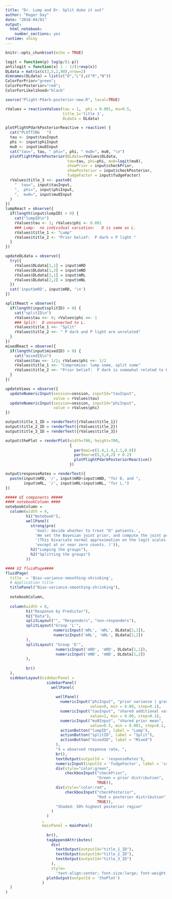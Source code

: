```yaml
---
title: "Dr. Lump and Dr. Split duke it out"
author: "Roger Day"
date: "2018-04/01"
output: 
  html_notebook: 
    number_sections: yes
runtime: shiny
---
```


```r
knitr::opts_chunk$set(echo = TRUE)
```


```r


logit = function(p) log(p/(1-p))
antilogit = function(x) 1 - 1/(1+exp(x))
DLdata = matrix(c(3,5,2,90),nrow=2)
dimnames(DLdata) = list(c("D","L"),c("R","N"))
ColorForPrior="green";     
ColorForPosterior="red";     
ColorForLikelihood="black"

source("Plight-Pdark-posterior-new.R", local=TRUE)

rValues = reactiveValues(tau = 1,  phi = 0.001, mu=0.5,
                         title_1='title 1',
                         DLdata = DLdata)

plotPlightPdarkPosteriorReactive = reactive( {
  cat("PLOTTING   ")
  tau <- input$tauInput
  phi <- input$phiInput
  mu0 <- input$mu0Input
  cat("tau=", tau, " phi=", phi, " mu0=", mu0, "\n")
  plotPlightPdarkPosterior(DLdata=rValues$DLdata,
                           tau=tau, phi=phi, mu0=logit(mu0), 
                           showPrior = input$checkPrior, 
                           showPosterior = input$checkPosterior,
                           fudgeFactor = input$fudgeFactor)
  rValues$title_3 <<- paste0(
    "  tau=", input$tauInput,  
    ",  phi=", input$phiInput,  
    ",  mu0=", input$mu0Input 
  )
})
lumpReact = observe({
  if(length(input$lumpID) > 0) {
    cat("lumpID\n")
    rValues$tau <- 1; rValues$phi <- 0.001   
    ### Lump:  no individual variation:   D is same as L.
    rValues$title_1 <- "Lump"
    rValues$title_2 <- "Prior belief:  P dark = P light "
  }
})  

updateDLdata = observe({
  try({
    rValues$DLdata[1,1] = input$mRD
    rValues$DLdata[1,2] = input$mND
    rValues$DLdata[2,1] = input$mRL
    rValues$DLdata[2,2] = input$mNL
  })
  cat('input$mRD', input$mRD, '\n')
})

splitReact = observe({
  if(length(input$splitID) > 0) {
    cat("splitID\n")
    rValues$tau <<- 0; rValues$phi <<- 1   
    ### Split:  D unconnected to L.
    rValues$title_1 <<- "Split"
    rValues$title_2 <<- " P dark and P light are unrelated"
  }
}) 
mixedReact = observe({
  if(length(input$mixedID) > 0) {
    cat("mixedID\n")
    rValues$tau <<- 1/2; rValues$phi <<- 1/2 
    rValues$title_1 <<- "Compromise: lump some, split some"
    rValues$title_2 <<- "Prior belief:  P dark is somewhat related to P light. "
  }
})

updateViews = observe({
  updateNumericInput(session=session, inputId="tauInput", 
                     value = rValues$tau)
  updateNumericInput(session=session, inputId="phiInput", 
                     value = rValues$phi)
})

output$title_1_ID = renderText({rValues$title_1})
output$title_2_ID = renderText({rValues$title_2})
output$title_3_ID = renderText({rValues$title_3})

output$thePlot = renderPlot(width=700, height=700,
                            {
                              par(mai=c(1.4,1.4,1.1,0.6))
                              par(mar=c(5,5,4,2) + 0.2)
                              plotPlightPdarkPosteriorReactive()
                            })

output$responseRates = renderText({
  paste(input$mRD, '/', input$mRD+input$mND, "for D, and ",
        input$mRL, '/', input$mRL+input$mNL, "for L.")
})
```

```r
##### UI components #####
#### notebookColumn ####  
notebookColumn =   
  column(width = 4, 
         h1("Notebook"),
         wellPanel(
           strong(pre(
             'Goal: decide whather to treat "D" patients.',
             'We set the Bayesian joint prior, and compute the joint posterior.',
             '(This bivariate normal approximation on the logit scales is pretty good,',
             'except at or near zero counts. )')),
           h2("Lumping the groups"),
           h2("Splitting the groups")
         ))
```
```r
#### UI fluidPage####
fluidPage(
  title  = 'Bias-variance-smoothing-shrinking', 
  # Application title
  titlePanel("Bias-variance-smoothing-shrinking"),
  
  notebookColumn,
  
  column(width = 8, 
         h1("Response by Predictor"),
         h2("Data"),
         splitLayout("", "Responders", "non-responders"),
         splitLayout("Group 'L'",
                     numericInput('mRL', 'mRL', DLdata[2,1]),
                     numericInput('mNL', 'mNL', DLdata[2,2])
         ),
         splitLayout( "Group 'D'",
                      numericInput('mRD', 'mRD', DLdata[1,1]),
                      numericInput('mND', 'mND', DLdata[1,2])
         ), 
         
         br()
  ),
  sidebarLayout(sidebarPanel = 
                  sidebarPanel(
                    wellPanel(
                      
                      wellPanel(
                        numericInput("phiInput", "prior variance | group (phi)", 
                                     value=0, min = 0.00, step=0.1),
                        numericInput("tauInput", "shared additional variance (tau)", 
                                     value=1, min = 0.00, step=0.1),
                        numericInput("mu0Input", "shared prior mean", 
                                     value=0.5, min = 0.001, step=0.1, max=0.999),
                        actionButton("lumpID", label = "Lump"),
                        actionButton("splitID", label = "Split"),
                        actionButton("mixedID", label = "Mixed")
                      ),
                      "X = observed response rate, ",
                      br(),
                      textOutput(outputId = 'responseRates'),
                      numericInput(inputId = 'fudgeFactor', label = 'continuity fudge factor', value=1),
                      div(style="color:green", 
                          checkboxInput("checkPrior", 
                                        "Green = prior distribution",
                                        TRUE)),
                      div(style="color:red",
                          checkboxInput("checkPosterior", 
                                        "Red = posterior distribution",
                                        TRUE)),
                      "Shaded: 50% highest posterior region"
                    )
                  )
                ,
                mainPanel = mainPanel(
                  
                  br(),
                  tagAppendAttributes(
                    div(
                      textOutput(outputId="title_1_ID"),
                      textOutput(outputId="title_2_ID"),
                      textOutput(outputId="title_3_ID")
                    ),
                    style=
                      'text-align:center; font-size:large; font-weight:bold'),
                  plotOutput(outputId = 'thePlot')
                )
  )
)


```
  
  
  